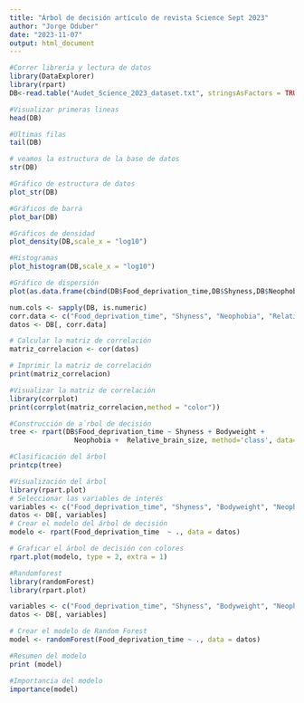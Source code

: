 ---
title: "Árbol de decisión artículo de revista Science Sept 2023"
author: "Jorge Oduber"
date: "2023-11-07"
output: html_document
---
```{r}
#Correr librería y lectura de datos
library(DataExplorer)
library(rpart)
DB<-read.table("Audet_Science_2023_dataset.txt", stringsAsFactors = TRUE, sep="\t", header=TRUE)
```

```{r}
#Visualizar primeras lineas
head(DB)
```

```{r}
#Últimas filas
tail(DB)
```


```{r}
# veamos la estructura de la base de datos
str(DB)
```

```{r}
#Gráfico de estructura de datos
plot_str(DB)
```

```{r}
#Gráficos de barra
plot_bar(DB)
```

```{r}
#Gráficos de densidad
plot_density(DB,scale_x = "log10")
```

```{r}
#Histogramas
plot_histogram(DB,scale_x = "log10")
```

```{r}
#Gráfico de dispersión
plot(as.data.frame(cbind(DB$Food_deprivation_time,DB$Shyness,DB$Neophobia,DB$Bodyweight,DB$species)))
```


```{r}
num.cols <- sapply(DB, is.numeric)
corr.data <- c("Food_deprivation_time", "Shyness", "Neophobia", "Relative_brain_size", "Bodyweight")
datos <- DB[, corr.data]

# Calcular la matriz de correlación
matriz_correlacion <- cor(datos)

# Imprimir la matriz de correlación
print(matriz_correlacion)

```

```{r}
#Visualizar la matriz de correlación
library(corrplot)
print(corrplot(matriz_correlacion,method = "color"))
```


```{r}
#Construcción de a´rbol de decisión
tree <- rpart(DB$Food_deprivation_time ~ Shyness + Bodyweight + 
                Neophobia +  Relative_brain_size, method='class', data= DB)
```

```{r}
#Clasificación del árbol
printcp(tree)
```

```{r}
#Visualización del árbol
library(rpart.plot)
# Seleccionar las variables de interés
variables <- c("Food_deprivation_time", "Shyness", "Bodyweight", "Neophobia", "Relative_brain_size")
datos <- DB[, variables]
# Crear el modelo del árbol de decisión
modelo <- rpart(Food_deprivation_time  ~ ., data = datos)

# Graficar el árbol de decisión con colores
rpart.plot(modelo, type = 2, extra = 1)

```

```{r}
#Randomforest
library(randomForest)
library(rpart.plot)

variables <- c("Food_deprivation_time", "Shyness", "Bodyweight", "Neophobia", "Relative_brain_size")
datos <- DB[, variables]

# Crear el modelo de Random Forest
model <- randomForest(Food_deprivation_time ~ ., data = datos)

```

```{r}
#Resumen del modelo
print (model)
```

```{r}
#Importancia del modelo
importance(model)
```